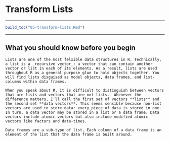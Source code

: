 
# Transform Lists

***

```r
build_toc("05-transform-lists.Rmd")
```

***

## What you should know before you begin {-}

```block2
Lists are one of the most felxible data structures in R. Technically, a list is a _recursive vector_: a vector that can contain another vector or list in each of its elements. As a result, lists are used throughout R as a general purpose glue to hold objects together. You will find lists disguised as model objects, data frames, and list-columns within data frames.
```

```block2
When you speak about R, it is difficult to distinguish between vectors that are lists and vectors that are not lists.  Whenever the difference matters, I'll call the first set of vectors **lists** and the second set **data vectors**. This seems sensible because non-list vectors are used to store data: every piece of data is stored in one. In turn, a data vector may be stored in a list or a data frame. Data vectors include atomic vectors but also include modified atomic vectors like factors and date-times.
```

```block2
Data frames are a sub-type of list. Each column of a data frame is an element of the list that the data frame is built around.
```

<!--

## Extract an element from a list 

You want to

#### Solution {-}

#### Discussion {-}

## Extract one or more elements from a list as a new list

You want to

#### Solution {-}

#### Discussion {-}

## Apply a function to each element of a list

You want to

#### Solution {-}

#### Discussion {-}
-->